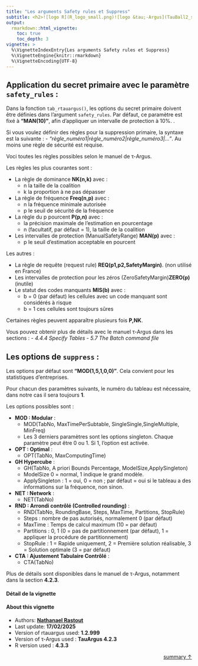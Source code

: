 ```yaml
---
title: "Les arguments Safety rules et Suppress"
subtitle: <h2>![logo R](R_logo_small.png)![logo &tau;-Argus](TauBall2_small.png)<br/>Package {rtauargus}</h2>
output:
  rmarkdown::html_vignette:
    toc: true
    toc_depth: 3
vignette: >
  %\VignetteIndexEntry{Les arguments Safety rules et Suppress}
  %\VignetteEngine{knitr::rmarkdown}
  %\VignetteEncoding{UTF-8}
---
```





## Application du secret primaire avec le paramètre `safety_rules` :

Dans la fonction `tab_rtauargus()`, les options du secret primaire doivent être définies dans l'argument `safety_rules`. Par défaut, ce paramètre est fixé à **"MAN(10) "**, afin d'appliquer un intervalle de protection à 10%. .

Si vous voulez définir des règles pour la suppression primaire, la syntaxe est la suivante :
- *"règle_numéro1|règle_numéro2|règle_numéro3|... "*.
Au moins une règle de sécurité est requise.

Voci toutes les règles possibles selon le manuel de &tau;-Argus.

Les règles les plus courantes sont :

- La règle de dominance **NK(n,k)** avec :
  - n la taille de la coalition
  - k la proportion à ne pas dépasser
- La règle de fréquence **Freq(n,p)** avec :
  - n la fréquence minimale autorisée
  - p le seuil de sécurité de la fréquence
- La règle du p pourcent **P(p,n)** avec :
  - la précision maximale de l'estimation en pourcentage
  - n (facultatif, par défaut = 1), la taille de la coalition
- Les intervalles de protection (ManualSafetyRange) **MAN(p)** avec :
  - p le seuil d'estimation acceptable en pourcent

Les autres :

- La règle de requête (request rule) **REQ(p1,p2,SafetyMargin)**. (non utilisé en France)
- Les intervalles de protection pour les zéros (ZeroSafetyMargin)**ZERO(p)** (inutile)
- Le statut des codes manquants **MIS(b)** avec :
  - b = 0 (par défaut) les cellules avec un code manquant sont considérés à risque
  - b = 1 ces cellules sont toujours sûres

Certaines règles peuvent apparaître plusieurs fois **P,NK**.

Vous pouvez obtenir plus de détails avec le manuel &tau;-Argus dans les sections :
- _4.4.4 Specify Tables_
- _5.7 The Batch command file_

## Les options de `suppress` :

Les options par défaut sont **"MOD(1,5,1,0,0) "**.
Cela convient pour les statistiques d'entreprises.

Pour chacun des paramètres suivants, le numéro du tableau est nécessaire, dans notre cas il sera toujours **1**.

Les options possibles sont :

- **MOD : Modular** :
  - MOD(TabNo, MaxTimePerSubtable, SingleSingle,SingleMultiple, MinFreq)
  - Les 3 derniers paramètres sont les options singleton.
  Chaque paramètre peut être 0 ou 1. Si 1, l'option est activée.

 - **OPT : Optimal** :
   - OPT(TabNo, MaxComputingTime)

- **GH Hypercube** :
  - GH(TabNo, A priori Bounds Percentage, ModelSize,ApplySingleton)
  - ModelSize 0 = normal, 1 indique le grand modèle.
  - ApplySingleton : 1 = oui, 0 = non ; par défaut = oui si le tableau a des informations sur la fréquence, non sinon.

- **NET : Network** :
   - NET(TabNo)

- **RND : Arrondi contrôlé (Controlled rounding)** :
  - RND(TabNo, RoundingBase, Steps, MaxTime, Partitions, StopRule)
  - Steps : nombre de pas autorisés, normalement 0 (par défaut)
   - MaxTime : Temps de calcul maximum (10 = par défaut)
   - Partitions : 0, 1 (0 = pas de partitionnement (par défaut), 1 = appliquer la procédure de partitionnement)
   - StopRule : 1 = Rapide uniquement, 2 = Première solution réalisable, 3 = Solution optimale (3 = par défaut)

- **CTA : Ajustement Tabulaire Contrôlé** :
  - CTA(TabNo)

Plus de détails sont disponibles dans le manuel de &tau;-Argus, notamment dans la section **4.2.3**.

#### Détail de la vignette

#### About this vignette

- Authors: **<a href="mailto:nathanael.rastout@insee.fr">Nathanael Rastout</a>**
- Last update: **17/02/2025**
- Version of rtauargus used: **1.2.999**
- Version of &tau;-Argus used : **TauArgus 4.2.3**
- R version used :  **4.3.3**

<p style="text-align: right">
  <a href="#TOC" title="Back to summary">summary &uarr;</a>
</p>

